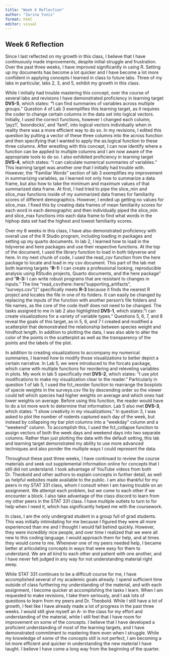 ```yaml
---
title: "Week 6 Reflection"
author: "Zarina Yunis"
format: html
editor: visual
---
```


## Week 6 Reflection

Since I last reflected on my growth in this class, I believe that I have continuously made improvements, despite initial struggle and frustration. Over the past three weeks, I have improved significantly in using R. Setting up my documents has become a lot quicker and I have become a lot more confident in applying concepts I learned in class to future labs. Three of my labs in particular, labs 2, 3, and 5, exhibit my growth in this class.

While I initially had trouble mastering this concept, over the course of several labs and revisions I have demonstrated proficiency in learning target **DVS-5**, which states: **"**I can find summaries of variables across multiple groups." Question 4 of Lab 3 exemplifies this learning target, as it requires the coder to change certain columns in the data set into logical vectors. Initially, I used the correct functions, however I changed each column, 'jayz1', 'boondocks', and 'fam1', into logical vectors individually when in reality there was a more efficient way to do so. In my revisions, I edited this question by putting a vector of these three columns into the across function and then specifying that I wanted to apply the as.logical function to these three columns. After wrestling with this concept, I can now identify where a function can be applied to multiple columns and I am now aware of the appropriate tools to do so. I also exhibited proficiency in learning target **DVS-4**, which states: "I can calculate numerical summaries of variables." This learning target was another one that I initially had trouble with. However, the "Familiar Words" section of lab 3 exemplifies my improvement in summarizing variables, as I learned not only how to summarize a data frame, but also how to take the minimum and maximum values of that summarized data frame. At first, I had tried to pipe the slice_min and slice_max functions inside of my summarized data frames for familiarity scores of different demographics. However, I ended up getting no values for slice_max. I fixed this by creating data frames of mean familiarity scores for each word in each demographic and then individually piped the slice_min and slice_max functions into each data frame to find what words in the hiphop data set had the highest and lowest familiarity scores.

Over my 6 weeks in this class, I have also demonstrated proficiency with overall use of the R Studio program, including loading in packages and setting up my quarto documents. In lab 2, I learned how to load in the tidyverse and here packages and use their respective functions. At the top of the document, I used the library function to load in both tidyverse and here. In my next chunk of code, I used the read_csv function from the here package to locate and load in my csv document. This part of the lab met both learning targets "**R-1:** I can create a professional looking, reproducible analysis using RStudio projects, Quarto documents, and the here package" and "**R-3:** I can write robust programs that are resistant to changes in inputs." The line "read_csv(here::here("supporting_artifacts", "surveys.csv"))" specifically meets **R-3** because it finds the nearest R project and locates the file in one of its folders. It can easily be changed by replacing the inputs of the function with another person's file folders and file names, as the core of the code itself does not need to be changed. The tasks assigned to me in lab 2 also highlighted **DVS-1**, which states:"I can create visualizations for a variety of variable types." Questions 5, 6, 7, and 8 reveal the goals of this target, as in 5, 6, and 7 I created and modified a scatterplot that demonstrated the relationship between species weight and hindfoot length. In addition to plotting the data, I was also able to alter the color of the points in the scatterplot as well as the transparency of the points and the labels of the plot.

In addition to creating visualizations to accompany my numerical summaries, I learned how to modify those visualizations to better depict a certain narrative. In Lab 5, we were introduced to the forcats package, which came with multiple functions for reordering and releveling variables in plots. My work in lab 5 specifically met **DVS-2**, which states: "I use plot modifications to make my visualization clear to the reader." Particularly in question 1 of lab 5, I used the fct_reorder function to rearrange the boxplots of specie weights in the surveys.csv file by descending order so the viewer could tell which species had higher weights on average and which ones had lower weights on average. Before using this function, the reader would have to do a lot more work to determine that information. Lab 5 also met **DVS-3**, which states: "I show creativity in my visualizations." In question 3, I was asked to plot the number of rodents captured each day of the week, but instead by collapsing my bar plot columns into a "weekday" column and a "weekend" column. To accomplish this, I used the fct_collapse function to assign vectors of both the week days and weekend days into two separate columns. Rather than just plotting the data with the default setting, this lab and learning target demonstrated my ability to use more advanced techniques and also ponder the multiple ways I could represent the data.

Throughout these past three weeks, I have continued to review the course materials and seek out supplemental information online for concepts that I still did not understand. I took advantage of YouTube videos from both Dr. Theobold and other authors to explain concepts in further detail, as well as helpful websites made available to the public. I am also thankful for my peers in my STAT 331 class, whom I consult when I am having trouble on an assignment. We attempt each problem, but we come to each other if we encounter a block. I also take advantage of the class discord to learn from my other peers in the STAT 331 class. I have multiple outlets to turn to for help when I need it, which has significantly helped me with the coursework.

In class, I am the only undergrad student in a group full of grad students. This was initially intimidating for me because I figured they were all more experienced than me and I thought I would fall behind quickly. However, they were incredibly nice people, and over time I realized that we were all new to this coding language. I would approach them for help, and at times they would come to me. Whenever one of my peers needed help, I became better at articulating concepts in ways that were easy for them to understand. We are all kind to each other and patient with one another, and I have never felt judged in any way for not understanding material right away.

While STAT 331 continues to be a difficult course for me, I have accomplished several of my academic goals already. I spend sufficient time outside of class furthering my understanding of the material, and with each assignment, I become quicker at accomplishing the tasks I learn. When I am requested to make revisions, I take them seriously, and I ask lots of questions to learn from my peers and Dr. Theobold. While I still have a lot of growth, I feel like I have already made a lot of progress in the past three weeks. I would still give myself an A- in the class for my effort and understanding of the material, while I still feel that I have room for improvement on some of the concepts. I believe that I have developed a proficient understanding of most of the learning targets, and I have demonstrated commitment to mastering them even when I struggle. While my knowledge of some of the concepts still is not perfect, I am becoming a lot more efficient and quicker in understanding the new material I have taught. I believe I have come a long way from the beginning of the quarter.
